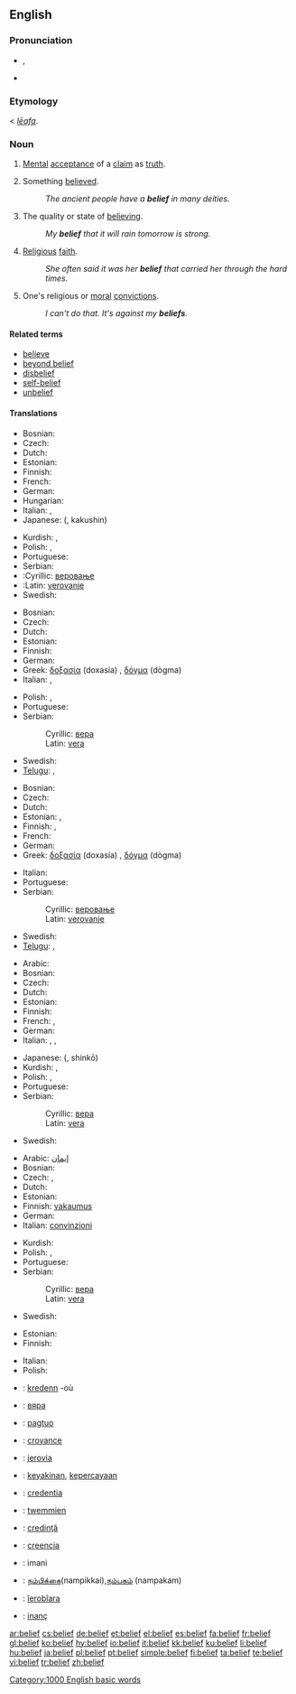 ==English==

===Pronunciation===
* {{IPA|/bɪˈliːf/}}, {{SAMPA|/bI"li:f/}}
* {{audio|en-us-belief.ogg|Audio (US)}}

===Etymology===
{{ME.}} < {{OE.}} ''[[lēafa]]''.

===Noun===
{{en-noun}}

# [[mental|Mental]] [[acceptance]] of a [[claim]] as [[truth]].
# {{countable}} Something [[believe]]d.
#: ''The ancient people have a '''belief''' in many deities.''
# {{uncountable}} The quality or state of [[believe|believing]].
#: ''My '''belief''' that it will rain tomorrow is strong.''
# {{uncountable}} [[religious|Religious]] [[faith]].
#: ''She often said it was her '''belief''' that carried her through the hard times.''
# {{in plural}} One's religious or [[moral]] [[convictions]].
#: ''I can't do that.  It's against my '''beliefs'''.''

====Related terms====
* [[believe]]
* [[beyond belief]]
* [[disbelief]]
* [[ self-belief]]
* [[unbelief]]

====Translations====
{{rfc-tsort|unparsed language line: * :Cyrillic:  веровање   n }}
{{trans-top|mental acceptance of a claim as truth}}
* Bosnian: {{t-|bs|vjerovanje|n}}
* Czech: {{t-|cs|víra|f}}
* Dutch: {{t+|nl|geloof|n}}
* Estonian: {{t|et|usk}}
* Finnish: {{t+|fi|usko}}
* French: {{t+|fr|croyance|f}}
* German: {{t+|de|Glauben|m}}
* Hungarian: {{t+|hu|hit}}
* Italian: {{t+|it|credito|m}}, {{t+|it|credenza|f}}
* Japanese: {{Jpan|[[確信]]}} ({{Jpan|[[かくしん]]}}, kakushin)
{{trans-mid}}
* Kurdish: {{KUchar|[[باوه‌ر]]}}, {{KUchar|[[بروا]]}}
* Polish: {{t+|pl|wiara|f}}, {{t|pl|wierzenie|n}}
* Portuguese: {{t+|pt|crença|f}}
* Serbian:
* :Cyrillic: [[веровање]] {{n}}
* :Latin: [[verovanje]] {{n}}
* Swedish: {{t+|sv|tro|c}}
{{trans-bottom}}

{{trans-top|something believed}}
* Bosnian: {{t-|bs|vjera|f}}
* Czech: {{t-|cs|víra|f}}
* Dutch: {{t+|nl|geloof|f}}
* Estonian: {{t|et|usk}}
* Finnish: {{t+|fi|usko}}
* German: {{t+|de|Glaube|m}}
* Greek: [[δοξασία]] (doxasía) {{f}}, [[δόγμα]] (dògma) {{n}}
* Italian: {{t+|it|credenza}}, {{t+|it|opinione}}
{{trans-mid}}
* Polish: {{t+|pl|wiara|f}}, {{t|pl|wierzenie|n}}
* Portuguese: {{t+|pt|crença|f}}
* Serbian:
*: Cyrillic: [[вера]] {{f}}
*: Latin: [[vera]] {{f}}
* Swedish: {{t+|sv|tro|c}}
* [[Telugu]]: {{t|te|నమ్మకము|tr=nammakamu|sc=Telu}}, {{t|te|విశ్వాసము|tr=viswaasamu|sc=Telu}}
{{trans-bottom}}

{{trans-top|the quality or state of believing}}
* Bosnian: {{t-|bs|vjerovanje|n}}
* Czech: {{t-|cs|víra|f}}
* Dutch: {{t+|nl|geloof|f}}
* Estonian: {{t|et|usk}}, {{t|et|lootus}}
* Finnish: {{t+|fi|usko}}, {{t-|fi|luottamus}}
* French: {{t+|fr|conviction|f}}
* German: {{t+|de|Glaube|m}}
* Greek: [[δοξασία]] (doxasía) {{f}}, [[δόγμα]] (dògma) {{n}}
{{trans-mid}}
* Italian: {{t-|it|convinzione|f}}
* Portuguese: {{t+|pt|crença|f}}
* Serbian:
*: Cyrillic: [[веровање]] {{n}}
*: Latin: [[verovanje]] {{n}}
* Swedish: {{t+|sv|tro|c}}
* [[Telugu]]: {{t|te|నమ్మకము|tr=nammakamu|sc=Telu}}, {{t|te|విశ్వాసము|tr=viswaasamu|sc=Telu}}
{{trans-bottom}}

{{trans-top|religious faith}}
* Arabic: {{t+|ar|عقيدة|sc=Arab}}
* Bosnian: {{t-|bs|vjera|f}}
* Czech: {{t-|cs|víra|f}}
* Dutch: {{t+|nl|geloof|f}}
* Estonian: {{t|et|usk}}
* Finnish: {{t+|fi|usko}}
* French: {{t+|fr|foi|f}}, {{t+|fr|croyance|f}}
* German: {{t+|de|Glauben|m}}
* Italian: {{t+|it|fede}}, {{t-|it|credo}}, {{t+|it|credenza}}
{{trans-mid}}
* Japanese: {{Jpan|[[信仰]]}} ({{Jpan|[[しんこう]]}}, shinkō)
* Kurdish: {{KUchar|[[بڕوا]]}}, {{KUchar|[[باوه‌ر]]}}
* Polish: {{t+|pl|wiara|f}}, {{t|pl|wierzenie|n}}
* Portuguese: {{t+|pt|crença|f}}
* Serbian:
*: Cyrillic: [[вера]] {{f}}
*: Latin: [[vera]] {{f}}
* Swedish: {{t+|sv|tro|c}}
{{trans-bottom}}

{{trans-top|religious or moral convictions}}
* Arabic: [[إیمان]]
* Bosnian: {{t-|bs|vjera|f}}
* Czech: {{t-|cs|přesvědčení|n}}, {{t-|cs|víra|f}}
* Dutch: {{t+|nl|geloof|f}}
* Estonian: {{t|et|veendumus}}
* Finnish: [[vakaumus]]
* German: {{t+|de|Glauben|m}}
* Italian: [[convinzioni]] {{p}} {{f}}
{{trans-mid}}
* Kurdish: {{KUchar|[[بڕوا]]}}{{KUchar|[[باوه‌ر]]}}
* Polish: {{t+|pl|wiara|f}}, {{t|pl|wierzenie|n}}
* Portuguese: {{t+|pt|crença|f}}
* Serbian:
*: Cyrillic: [[вера]] {{f}}
*: Latin: [[vera]] {{f}}
* Swedish: {{t+|sv|tro|c}}
{{trans-bottom}}

{{trans-top|a wishing of case or circumstance to be true}}
* Estonian: {{t|et|usk}}
* Finnish: {{t+|fi|usko}}
{{trans-mid}}
* Italian: {{t+|it|fiducia|f}}
* Polish: {{t+|pl|wiara|f}}
{{trans-bottom}}

{{checktrans-top}}
* {{ttbc|Breton}}: [[kredenn]] {{f}} -où
* {{ttbc|Bulgarian}}: [[вяра]] {{f}}
* {{ttbc|Cebuano}}: [[pagtuo]]
* {{ttbc|French}}: [[croyance]] {{f}}
* {{ttbc|Guaraní}}: [[jerovia]]
* {{ttbc|Indonesian}}: [[yakin|keyakinan]], [[percaya|kepercayaan]]
* {{ttbc|Interlingua}}: [[credentia]]
{{checktrans-mid}}
* {{ttbc|Maltese}}: [[twemmien]]
* {{ttbc|Romanian}}: [[credinţă]] {{f}}
* {{ttbc|Spanish}}: [[creencia]]
* {{ttbc|Swahili}}: imani
* {{ttbc|Tamil}}: [[நம்பிக்கை]](nampikkai),[[நம்பகம்]] (nampakam)
* {{ttbc|Tupinambá}}: [[îerobîara]]
* {{ttbc|Turkish}}: [[inanç]]
{{checktrans-bottom}}

[[Category:1000 English basic words]]

[[ar:belief]]
[[cs:belief]]
[[de:belief]]
[[et:belief]]
[[el:belief]]
[[es:belief]]
[[fa:belief]]
[[fr:belief]]
[[gl:belief]]
[[ko:belief]]
[[hy:belief]]
[[io:belief]]
[[it:belief]]
[[kk:belief]]
[[ku:belief]]
[[li:belief]]
[[hu:belief]]
[[ja:belief]]
[[pl:belief]]
[[pt:belief]]
[[simple:belief]]
[[fi:belief]]
[[ta:belief]]
[[te:belief]]
[[vi:belief]]
[[tr:belief]]
[[zh:belief]]